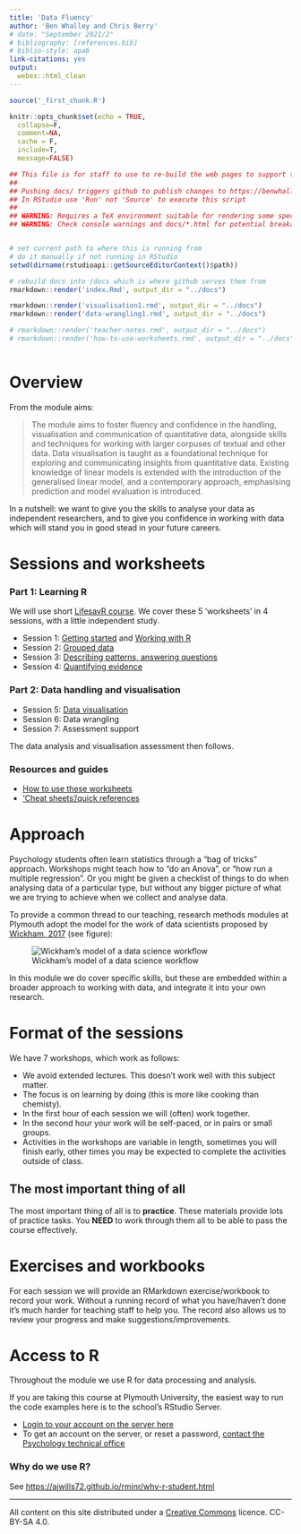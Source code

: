 ```yaml
---
title: 'Data Fluency'
author: 'Ben Whalley and Chris Berry'
# date: "September 2021/2"
# bibliography: [references.bib]
# biblio-style: apa6
link-citations: yes
output:
  webex::html_clean
---
```



```r
source('_first_chunk.R')
```



```r
knitr::opts_chunk$set(echo = TRUE,
  collapse=F,
  comment=NA,
  cache = F,
  include=T,
  message=FALSE)
```



```r
## This file is for staff to use to re-build the web pages to support the teaching sessions.
##
## Pushing docs/ triggers github to publish changes to https://benwhalley.github.io/lifesavR/
## In RStudio use 'Run' not 'Source' to execute this script
##
## WARNING: Requires a TeX environment suitable for rendering some special characters as HTML
## WARNING: Check console warnings and docs/*.html for potential breakage of teaching materials before pushing


# set current path to where this is running from
# do it manually if not running in RStudio
setwd(dirname(rstudioapi::getSourceEditorContext()$path))

# rebuild docs into /docs which is where github serves them from
rmarkdown::render('index.Rmd', output_dir = "../docs")

rmarkdown::render('visualisation1.rmd', output_dir = "../docs")
rmarkdown::render('data-wrangling1.rmd', output_dir = "../docs")

# rmarkdown::render('teacher-notes.rmd', output_dir = "../docs")
# rmarkdown::render('how-to-use-worksheets.rmd', output_dir = "../docs")



```




# Overview


\noindent From the module aims:

> The module aims to foster fluency and confidence in the handling,
> visualisation and communication of quantitative data, alongside skills and
> techniques for working with larger corpuses of textual and other data. Data
> visualisation is taught as a foundational technique for exploring and
> communicating insights from quantitative data. Existing knowledge of linear
> models is extended with the introduction of the generalised linear model, and
> a contemporary approach, emphasising prediction and model evaluation is
> introduced.

\noindent In a nutshell: we want to give you the skills to analyse your data as independent
researchers, and to give you confidence in working with data which will stand
you in good stead in your future careers.


# Sessions and worksheets

### Part 1: Learning R


We will use short [LifesavR course](http://benwhalley.github.io/lifesavR/). We cover these 5 'worksheets' in 4 sessions, with a little independent study.

- Session 1: [Getting started](http://benwhalley.github.io/lifesavR/session-1.html) and [Working with R](http://benwhalley.github.io/lifesavR/session-2.html)
- Session 2:  [Grouped data](http://benwhalley.github.io/lifesavR/session-3.html)
- Session 3:  [Describing patterns, answering questions](http://benwhalley.github.io/lifesavR/session-4.html)
- Session 4:  [Quantifying evidence](http://benwhalley.github.io/lifesavR/session-5.html)


### Part 2: Data handling and visualisation 

- Session 5: [Data visualisation](visualisation1.html)
- Session 6:  Data wrangling
<!-- - Session 6:  [Data wrangling](data-wrangling1.html) -->
- Session 7:  Assessment support


<!-- -  -->
<!-- - [Data visualisation 2](visualisation2.html) -->
<!-- - [Data wrangling 1](data-wrangling.html) -->

The data analysis and visualisation assessment then follows.




### Resources and guides


- [How to use these worksheets](how-to-use-worksheets.html)
- ['Cheat sheets'/quick references](https://plymouthpsychology.github.io/cheatR/)



# Approach

Psychology students often learn statistics through a "bag of tricks"
approach. Workshops might teach how to "do an Anova", or "how run a multiple
regression". Or you might be given a checklist of things to do when analysing
data of a particular type, but without any bigger picture of what we are
trying to achieve when we collect and analyse data.

To provide a common thread to our teaching, research methods modules at Plymouth
adopt the model for the work of data scientists proposed by
[Wickham, 2017](http://r4ds.had.co.nz/introduction.html) (see figure):

![Wickham's model of a data science workflow](images/data-science.png)

In this module we do cover specific skills, but these are embedded within a broader approach to working with data, and integrate it into your own research.

# Format of the sessions

We have 7 workshops, which work as follows:

-   We avoid extended lectures. This doesn't work well with this subject matter.
-   The focus is on learning by doing (this is more like cooking than chemisty).
-   In the first hour of each session we will (often) work together.
-   In the second hour your work will be self-paced, or in pairs or small
    groups.
-   Activities in the workshops are variable in length, sometimes you will
    finish early, other times you may be expected to complete the activities
    outside of class.




## The most important thing of all

The most important thing of all is to **practice**. These materials provide lots of practice tasks. You **NEED** to work through them all to be able to pass the course effectively.



# Exercises and workbooks

For each session we will provide an RMarkdown exercise/workbook to record your 
work. Without a running record of what you have/haven't done it's much harder for
teaching staff to help you. The record also allows us to review your progress
and make suggestions/improvements.

<!-- TODO EXPLAIN BLOG TASK -->



# Access to R

Throughout the module we use R for data processing and analysis.

If you are taking this course at Plymouth University, the easiest way to run the
code examples here is to the school's RStudio Server.

-   [Login to your account on the server here](https://rstudio.plymouth.ac.uk)
-   To get an account on the server, or reset a password,
    [contact the Psychology technical office](http://www.psy.plymouth.ac.uk/home/)



### Why do we use R? {#reasons-to-use-r}

See <https://ajwills72.github.io/rminr/why-r-student.html>





------------


All content on this site distributed under a [Creative Commons](https://creativecommons.org/)
licence. CC-BY-SA 4.0.
